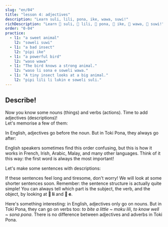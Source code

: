 ```yaml
---
slug: "en/04"
title: "lesson 4: adjectives"
description: "Learn suli, lili, pona, ike, wawa, suwi!"
richDescription: "Learn 󱥣 suli, 󱤨 lili, 󱥔 pona, 󱤍 ike, 󱥵 wawa, 󱥦 suwi!"
order: "0-04"
practice:
  - l1: "a sweet animal"
    l2: "soweli suwi"
  - l1: "a bad insect"
    l2: "pipi ike"
  - l1: "a powerful bird"
    l2: "waso wawa"
  - l1: "The bird knows a strong animal."
    l2: "waso li sona e soweli wawa."
  - l1: "A tiny insect looks at a big animal."
    l2: "pipi lili li lukin e soweli suli."
---
```



## Describe!

Now you know some nouns (things) and verbs (actions). Time to add adjectives (descriptions)!  
Let's memorise a few of them:

<List>
  <Word sl="suli" m="large, important" />
  <Word sl="lili" m="small, young" />
  <Word sl="pona" m="good, pleasant" />
  <Word sl="ike" m="bad, unpleasant" />
  <Word sl="wawa" m="powerful, amazing" />
  <Word sl="sona" m="knowledgeable, wise" />
  <Word sl="suwi" m="cute, sweet" />
</List>

In English, adjectives go before the noun. But in Toki Pona, they always go after:

<List>
  <Word sl="soweli suli" m="a large animal" />
  <Word sl="pipi lili" m="a small bug" />
  <Word sl="waso suwi" m="an adorable bird" />
</List>

English speakers sometimes find this order confusing, but this is how it works in French, Irish, Arabic, Malay, and many other languages. Think of it this way: the first word is always the most important!

Let's make some sentences with descriptions:

<List>
  <Sentence
    sl="waso li lukin e soweli suwi."
    m="The bird sees a cute animal."
  />
  <Sentence
    sl="soweli wawa li moku e kasi suli."
    m="The strong animal eats large plants."
  />
  <Sentence
    sl="pipi ike li moku lili e soweli."
    m="Mean bugs bite the animal a little."
  />
  <Sentence
    sl="waso sona li sona pona e pipi."
    m="The wise bird knows bugs well."
  />
</List>

If these sentences feel long and tiresome, don't worry! We will look at some shorter sentences soon. Remember: the sentence structure is actually quite simple! You can always tell which part is the subject, the verb, and the object, by looking at **󱤧 li** and **󱤉 e**.

Here's something interesting: in English, adjectives only go on nouns. But in Toki Pona, they can go on verbs too: _to bite a little_ ~ _moku lili_, _to know well_ ~ _sona pona_. There is no difference between adjectives and adverbs in Toki Pona.

<Practice exercises={frontmatter.practice} client:only="react" />
